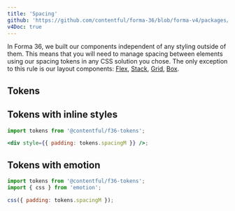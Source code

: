 ```yaml
---
title: 'Spacing'
github: 'https://github.com/contentful/forma-36/blob/forma-v4/packages/forma-36-website/src/content/foundation/spacing/index.mdx'
v4Doc: true
---
```



In Forma 36, we built our components independent of any styling outside of them. This means that
you will need to manage spacing between elements using our spacing tokens in any CSS solution you chose.
The only exception to this rule is our layout components:
[Flex](/components/flex), [Stack](/components/stack), [Grid](/components/grid), [Box](/components/box).

## Tokens

<SpacingTokensTable />

## Tokens with inline styles

```jsx static=true
import tokens from '@contentful/f36-tokens';

<div style={{ padding: tokens.spacingM }} />;
```

## Tokens with emotion

```jsx static=true
import tokens from '@contentful/f36-tokens';
import { css } from 'emotion';

css({ padding: tokens.spacingM });
```
